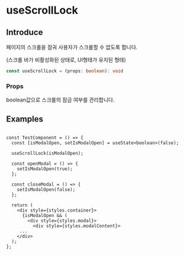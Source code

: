 # useScrollLock

## Introduce

페이지의 스크롤을 잠궈 사용자가 스크롤할 수 없도록 합니다.

(스크롤 바가 비활성화된 상태로, UI형태가 유지된 형태)

```ts
const useScrollLock = (props: boolean): void
```

### Props
boolean값으로 스크롤의 잠금 여부를 관리합니다.

## Examples

```tsx copy filename="TestComponent.tsx"

const TestComponent = () => {
  const [isModalOpen, setIsModalOpen] = useState<boolean>(false);

  useScrollLock(isModalOpen);

  const openModal = () => {
    setIsModalOpen(true);
  };

  const closeModal = () => {
    setIsModalOpen(false);
  };

  return (
    <div style={styles.container}>
      {isModalOpen && (
        <div style={styles.modal}>
          <div style={styles.modalContent}>
     ...
    </div>
  );
};

```
